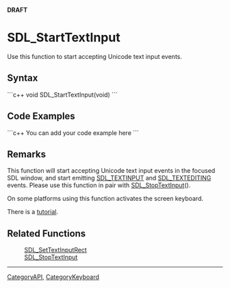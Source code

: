 <!-- pragma section-numbers off -->
<!-- pragma disable-camelcase -->
'''DRAFT'''

= SDL_StartTextInput =
Use this function to start accepting Unicode text input events.


== Syntax ==
```c++
void SDL_StartTextInput(void)
```

== Code Examples ==
```c++
You can add your code example here
```

== Remarks ==

This function will start accepting Unicode text input events in the focused SDL window, and start emitting [[SDL_TextInputEvent|SDL_TEXTINPUT]] and [[SDL_TextEditingEvent|SDL_TEXTEDITING]] events.
Please use this function in pair with [[SDL_StopTextInput]]().

On some platforms using this function activates the screen keyboard.

There is a [[Tutorials/TextInput|tutorial]].

== Related Functions ==
:[[SDL_SetTextInputRect]]
:[[SDL_StopTextInput]]

----
[[CategoryAPI]], [[CategoryKeyboard]]
